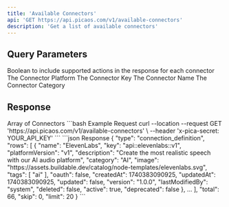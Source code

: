 ```yaml
---
title: 'Available Connectors'
api: 'GET https://api.picaos.com/v1/available-connectors'
description: 'Get a list of available connectors'
---
```



## Query Parameters

<ParamField query="includeActions" type="boolean" default="false">
  Boolean to include supported actions in the response for each connector
</ParamField>

<ParamField query="platform" type="string">
  The Connector Platform
</ParamField>

<ParamField query="key" type="string">
  The Connector Key
</ParamField>

<ParamField query="name" type="string">
  The Connector Name
</ParamField>

<ParamField query="category" type="string">
  The Connector Category
</ParamField>

## Response

<ResponseField name="connectors" type="Connector[]">
  Array of Connectors
</ResponseField>

<RequestExample>
```bash Example Request
curl --location --request GET 'https://api.picaos.com/v1/available-connectors' \
--header 'x-pica-secret: YOUR_API_KEY'
```
</RequestExample>

<ResponseExample>
```json Response
{
    "type": "connection_definition",
    "rows": [
        {
            "name": "ElevenLabs",
            "key": "api::elevenlabs::v1",
            "platformVersion": "v1",
            "description": "Create the most realistic speech with our AI audio platform",
            "category": "AI",
            "image": "https://assets.buildable.dev/catalog/node-templates/elevenlabs.svg",
            "tags": [
                "ai"
            ],
            "oauth": false,
            "createdAt": 1740383090925,
            "updatedAt": 1740383090925,
            "updated": false,
            "version": "1.0.0",
            "lastModifiedBy": "system",
            "deleted": false,
            "active": true,
            "deprecated": false
        },
        ...
    ],
    "total": 66,
    "skip": 0,
    "limit": 20
}
```
</ResponseExample>
